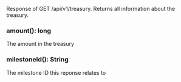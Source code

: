 Response of GET /api/v1/treasury.
 Returns all information about the treasury.

### amount(): long

The amount in the treasury

### milestoneId(): String

The milestone ID this reponse relates to
